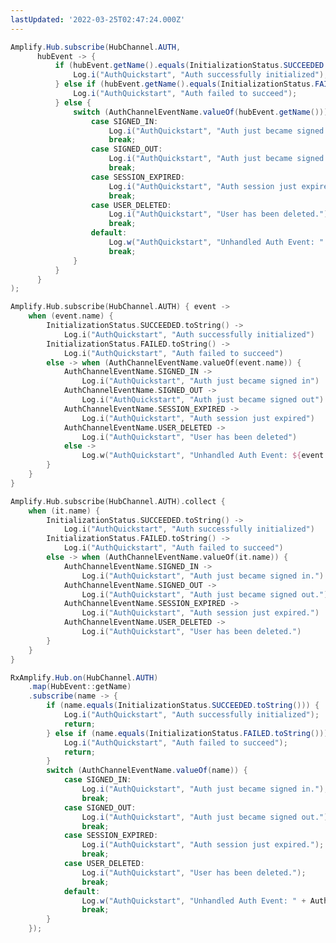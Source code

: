 ```yaml
---
lastUpdated: '2022-03-25T02:47:24.000Z'
---
```

<BlockSwitcher>
<Block name="Java">

```java
Amplify.Hub.subscribe(HubChannel.AUTH,
      hubEvent -> {
          if (hubEvent.getName().equals(InitializationStatus.SUCCEEDED.toString())) {
              Log.i("AuthQuickstart", "Auth successfully initialized");
          } else if (hubEvent.getName().equals(InitializationStatus.FAILED.toString())){
              Log.i("AuthQuickstart", "Auth failed to succeed");
          } else {
              switch (AuthChannelEventName.valueOf(hubEvent.getName())) {
                  case SIGNED_IN:
                      Log.i("AuthQuickstart", "Auth just became signed in.");
                      break;
                  case SIGNED_OUT:
                      Log.i("AuthQuickstart", "Auth just became signed out.");
                      break;
                  case SESSION_EXPIRED:
                      Log.i("AuthQuickstart", "Auth session just expired.");
                      break;
                  case USER_DELETED:
                      Log.i("AuthQuickstart", "User has been deleted.");
                      break;
                  default:
                      Log.w("AuthQuickstart", "Unhandled Auth Event: " + AuthChannelEventName.valueOf(hubEvent.getName()));
                      break;
              }
          }
      }
);
```

</Block>
<Block name="Kotlin - Callbacks">

```kotlin
Amplify.Hub.subscribe(HubChannel.AUTH) { event ->
    when (event.name) {
        InitializationStatus.SUCCEEDED.toString() ->
            Log.i("AuthQuickstart", "Auth successfully initialized")
        InitializationStatus.FAILED.toString() ->
            Log.i("AuthQuickstart", "Auth failed to succeed")
        else -> when (AuthChannelEventName.valueOf(event.name)) {
            AuthChannelEventName.SIGNED_IN ->
                Log.i("AuthQuickstart", "Auth just became signed in")
            AuthChannelEventName.SIGNED_OUT ->
                Log.i("AuthQuickstart", "Auth just became signed out")
            AuthChannelEventName.SESSION_EXPIRED ->
                Log.i("AuthQuickstart", "Auth session just expired")
            AuthChannelEventName.USER_DELETED ->
                Log.i("AuthQuickstart", "User has been deleted")
            else ->
                Log.w("AuthQuickstart", "Unhandled Auth Event: ${event.name}")
        }
    }
}
```

</Block>
<Block name="Kotlin - Coroutines (Beta)">

```kotlin
Amplify.Hub.subscribe(HubChannel.AUTH).collect {
    when (it.name) {
        InitializationStatus.SUCCEEDED.toString() ->
            Log.i("AuthQuickstart", "Auth successfully initialized")
        InitializationStatus.FAILED.toString() ->
            Log.i("AuthQuickstart", "Auth failed to succeed")
        else -> when (AuthChannelEventName.valueOf(it.name)) {
            AuthChannelEventName.SIGNED_IN ->
                Log.i("AuthQuickstart", "Auth just became signed in.")
            AuthChannelEventName.SIGNED_OUT ->
                Log.i("AuthQuickstart", "Auth just became signed out.")
            AuthChannelEventName.SESSION_EXPIRED ->
                Log.i("AuthQuickstart", "Auth session just expired.")
            AuthChannelEventName.USER_DELETED ->
                Log.i("AuthQuickstart", "User has been deleted.")
        }
    }
}
```

</Block>
<Block name="RxJava">

```java
RxAmplify.Hub.on(HubChannel.AUTH)
    .map(HubEvent::getName)
    .subscribe(name -> {
        if (name.equals(InitializationStatus.SUCCEEDED.toString())) {
            Log.i("AuthQuickstart", "Auth successfully initialized");
            return;
        } else if (name.equals(InitializationStatus.FAILED.toString())) {
            Log.i("AuthQuickstart", "Auth failed to succeed");
            return;
        }
        switch (AuthChannelEventName.valueOf(name)) {
            case SIGNED_IN:
                Log.i("AuthQuickstart", "Auth just became signed in.");
                break;
            case SIGNED_OUT:
                Log.i("AuthQuickstart", "Auth just became signed out.");
                break;
            case SESSION_EXPIRED:
                Log.i("AuthQuickstart", "Auth session just expired.");
                break;
            case USER_DELETED:
                Log.i("AuthQuickstart", "User has been deleted.");
                break;
            default:
                Log.w("AuthQuickstart", "Unhandled Auth Event: " + AuthChannelEventName.valueOf(name));
                break;
        }
    });
```

</Block>

</BlockSwitcher>
